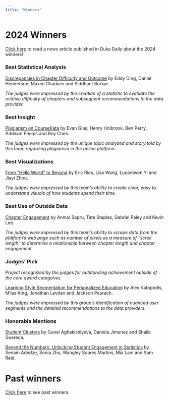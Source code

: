 ```yaml
---
title: "Winners"
---
```


# 2024 Winners

::: callout
[Click here](https://stat.duke.edu/news/students-put-classroom-skills-practice-duke-datafest-2024) to read a news article published in Duke Daily about the 2024 winners!
:::

### Best Statistical Analysis

[Discrepancies in Chapter Difficulty and Outcome](/presentations/Team283Boys.pdf) by Eddy Ding, Daniel Henderson, Maxim Chadaev and Siddhant Borkar.

*The judges were impressed by the creation of a statistic to evaluate the relative difficulty of chapters and subsequent recommendations to the data provider.*

### Best Insight

[Plagiarism on CourseKata](/presentations/TeamTomato.pdf) by Evan Glas, Henry Holbrook, Ben Perry, Addison Phelps and Roy Chen.

*The judges were impressed by the unique topic analyzed and story told by this team regarding plagiarism in the online platform.*
 

### Best Visualizations

[From "Hello World" to Beyond](/presentations/TeamJeltJian.pdf) by Eric Rios, Lisa Wang, Luopeiwen Yi and Jiayi Zhou.

*The judges were impressed by this team's ability to create clear, easy to understand visuals of how students spend their time.*


### Best Use of Outside Data

[Chapter Engagement](/presentations/TeamTKGA.pdf) by Anmol Sapru, Tate Staples, Gabriel Paley and Kevin Lee.

*The judges were impressed by this team's ability to scrape data from the platform's web page such as number of pixels as a measure of "scroll length" to determine a relationship between chapter length and chapter engagement.*

<!-- [**Recruitment, distribution and questions**](/presentations/NEON-presentation.pdf) by Sophie Guo, Carrie Hang, Hanoc Codjie, Lipsa Tripathy & Alejandra Camargo. -->

<!-- *The judges were impressed by formal vs. informal language analysis grounded in literature.* -->

### Judges' Pick

*Project recognized by the judges for outstanding achievement outside of the core award categories.*

[Learning Style Segmentation for Personalized Education](/presentations/TeamJLAndTheJets.pdf) by Alex Katopodis, Miles King, Jonathan Levitan and Jackson Peurach.

*The judges were impressed by this group's identification of nuanced user segments and the detailed recommendations to the data providers.* 

### Honorable Mentions

[Student Clusters](/presentations/TeamDataMIDS.pdf) by Gunel Aghakishiyeva, Daniela Jimenez and Shaila Guereca.
 
[Beyond the Numbers: Unlocking Student Engagement in Statistics](/presentations/Team08.pdf) by Senam Adedze, Sonia Zhu, Wangley Soares Martins, Mia Lam and Sam Reid.



# Past winners

[Click here](/past-winners.html) to see past winners.